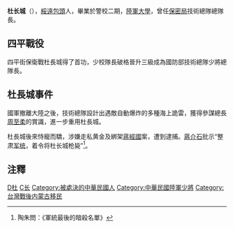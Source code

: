 {{多個問題|
{{refimprove|time=2011-06-30}}
{{disputed|time=2017-07-09T01:35:22+00:00}}
}}
'''杜长城'''（{{bd|1914年||？||}}），[[綏遠|綏遠]][[包頭|包頭]]人，畢業於警校二期，[[陸軍大學|陸軍大學]]，曾任[[保密局|保密局]]技術總隊總隊長。

==四平戰役==
四平街保衛戰杜長城得了首功，少校隊長破格晉升三級成為國防部技術總隊少將總隊長。

==杜長城事件==
國軍撤離大陸之後，技術總隊設計出遇敵自動爆炸的多種海上詭雷，獲得參謀總長[[周至柔|周至柔]]的賞識，進一步重用杜長城。

杜長城後來恃寵而驕，涉嫌走私黄金及綁架[[蔣經國|蔣經國]]案，遭到逮捕。[[蔣介石|蔣介石]]批示“整肃[[军统|军统]]，着令将杜长城枪毙”<ref>陶朱問：《軍統最後的暗殺名單》</ref>。

==注釋==
<div class="references-small">
<references />
</div>

[[Category:軍統局人物|D杜]]
[[Category:杜姓|C长]]
[[Category:被處決的中華民國人|Category:被處決的中華民國人]]
[[Category:中華民國陸軍少將|Category:中華民國陸軍少將]]
[[Category:台灣戰後内蒙古移民|Category:台灣戰後内蒙古移民]]